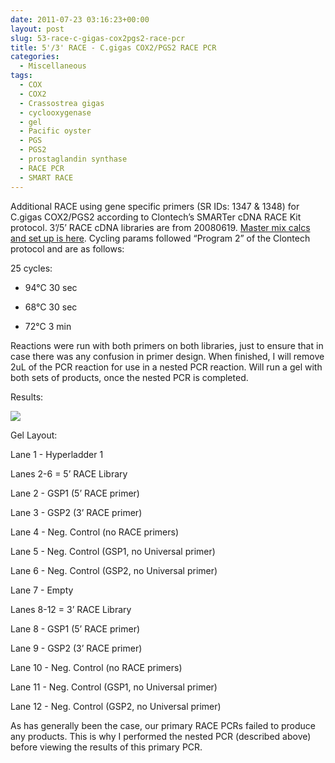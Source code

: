 ```yaml
---
date: 2011-07-23 03:16:23+00:00
layout: post
slug: 53-race-c-gigas-cox2pgs2-race-pcr
title: 5'/3' RACE - C.gigas COX2/PGS2 RACE PCR
categories:
  - Miscellaneous
tags:
  - COX
  - COX2
  - Crassostrea gigas
  - cyclooxygenase
  - gel
  - Pacific oyster
  - PGS
  - PGS2
  - prostaglandin synthase
  - RACE PCR
  - SMART RACE
---
```


Additional RACE using gene specific primers (SR IDs: 1347 & 1348) for C.gigas COX2/PGS2 according to Clontech's SMARTer cDNA RACE Kit protocol. 3'/5' RACE cDNA libraries are from 20080619. [Master mix calcs and set up is here](https://eagle.fish.washington.edu/Arabidopsis/Notebook%20Workup%20Files/20110722-01.jpg). Cycling params followed "Program 2" of the Clontech protocol and are as follows:

25 cycles:




    
  * 94°C 30 sec

    
  * 68°C 30 sec

    
  * 72°C 3 min



Reactions were run with both primers on both libraries, just to ensure that in case there was any confusion in primer design. When finished, I will remove 2uL of the PCR reaction for use in a nested PCR reaction. Will run a gel with both sets of products, once the nested PCR is completed.

Results:

![](https://eagle.fish.washington.edu/Arabidopsis/20110725-01%20Gel.jpg)

Gel Layout:

Lane 1 - Hyperladder 1

Lanes 2-6 = 5' RACE Library

Lane 2 - GSP1 (5' RACE primer)

Lane 3 - GSP2 (3' RACE primer)

Lane 4 - Neg. Control (no RACE primers)

Lane 5 - Neg. Control (GSP1, no Universal primer)

Lane 6 - Neg. Control (GSP2, no Universal primer)

Lane 7 - Empty

Lanes 8-12 = 3' RACE Library

Lane 8 - GSP1 (5' RACE primer)

Lane 9 - GSP2 (3' RACE primer)

Lane 10 - Neg. Control (no RACE primers)

Lane 11 - Neg. Control (GSP1, no Universal primer)

Lane 12 - Neg. Control (GSP2, no Universal primer)

As has generally been the case, our primary RACE PCRs failed to produce any products. This is why I performed the nested PCR (described above) before viewing the results of this primary PCR.
